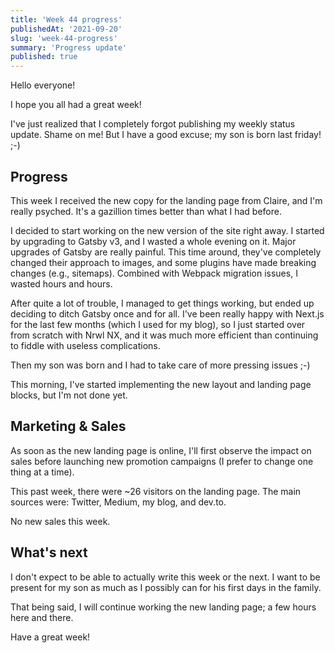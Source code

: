 ```yaml
---
title: 'Week 44 progress'
publishedAt: '2021-09-20'
slug: 'week-44-progress'
summary: 'Progress update'
published: true
---
```


Hello everyone!

I hope you all had a great week!

I've just realized that I completely forgot publishing my weekly status update. Shame on me! But I have a good excuse; my son is born last friday! ;-)

## Progress
This week I received the new copy for the landing page from Claire, and I'm really psyched. It's a gazillion times better than what I had before.

I decided to start working on the new version of the site right away. I started by upgrading to Gatsby v3, and I wasted a whole evening on it. Major upgrades of Gatsby are really painful. This time around, they've completely changed their approach to images, and some plugins have made breaking changes (e.g., sitemaps). Combined with Webpack migration issues, I wasted hours and hours.

After quite a lot of trouble, I managed to get things working, but ended up deciding to ditch Gatsby once and for all. I've been really happy with Next.js for the last few months (which I used for my blog), so I just started over from scratch with Nrwl NX, and it was much more efficient than continuing to fiddle with useless complications.

Then my son was born and I had to take care of more pressing issues ;-)

This morning, I've started implementing the new layout and landing page blocks, but I'm not done yet.

## Marketing & Sales
As soon as the new landing page is online, I'll first observe the impact on sales before launching new promotion campaigns (I prefer to change one thing at a time).

This past week, there were ~26 visitors on the landing page. The main sources were: Twitter, Medium, my blog, and dev.to.

No new sales this week.

## What's next
I don't expect to be able to actually write this week or the next. I want to be present for my son as much as I possibly can for his first days in the family.

That being said, I will continue working the new landing page; a few hours here and there.

Have a great week!

<BlogPostSignature />

